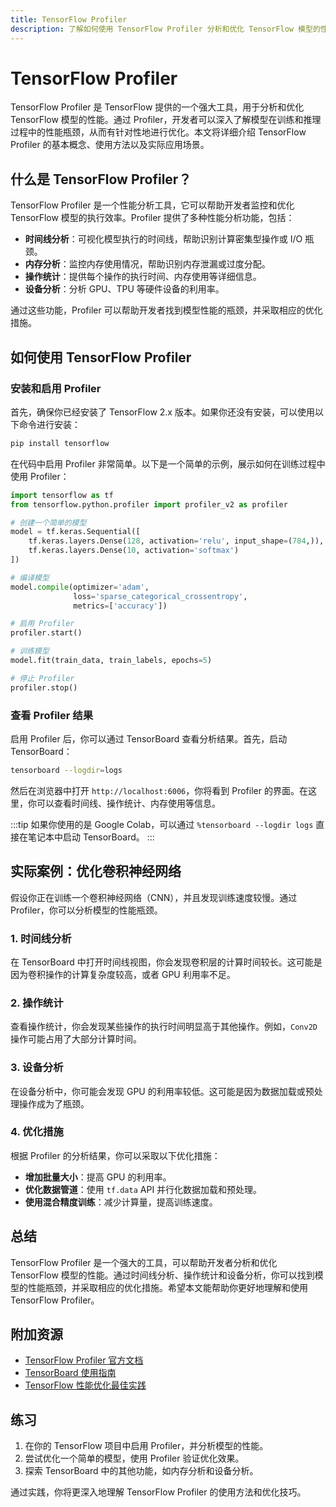 ```yaml
---
title: TensorFlow Profiler
description: 了解如何使用 TensorFlow Profiler 分析和优化 TensorFlow 模型的性能。本文适合初学者，涵盖 Profiler 的基本概念、使用方法以及实际案例。
---
```


# TensorFlow Profiler

TensorFlow Profiler 是 TensorFlow 提供的一个强大工具，用于分析和优化 TensorFlow 模型的性能。通过 Profiler，开发者可以深入了解模型在训练和推理过程中的性能瓶颈，从而有针对性地进行优化。本文将详细介绍 TensorFlow Profiler 的基本概念、使用方法以及实际应用场景。

## 什么是 TensorFlow Profiler？

TensorFlow Profiler 是一个性能分析工具，它可以帮助开发者监控和优化 TensorFlow 模型的执行效率。Profiler 提供了多种性能分析功能，包括：

- **时间线分析**：可视化模型执行的时间线，帮助识别计算密集型操作或 I/O 瓶颈。
- **内存分析**：监控内存使用情况，帮助识别内存泄漏或过度分配。
- **操作统计**：提供每个操作的执行时间、内存使用等详细信息。
- **设备分析**：分析 GPU、TPU 等硬件设备的利用率。

通过这些功能，Profiler 可以帮助开发者找到模型性能的瓶颈，并采取相应的优化措施。

## 如何使用 TensorFlow Profiler

### 安装和启用 Profiler

首先，确保你已经安装了 TensorFlow 2.x 版本。如果你还没有安装，可以使用以下命令进行安装：

```bash
pip install tensorflow
```

在代码中启用 Profiler 非常简单。以下是一个简单的示例，展示如何在训练过程中使用 Profiler：

```python
import tensorflow as tf
from tensorflow.python.profiler import profiler_v2 as profiler

# 创建一个简单的模型
model = tf.keras.Sequential([
    tf.keras.layers.Dense(128, activation='relu', input_shape=(784,)),
    tf.keras.layers.Dense(10, activation='softmax')
])

# 编译模型
model.compile(optimizer='adam',
              loss='sparse_categorical_crossentropy',
              metrics=['accuracy'])

# 启用 Profiler
profiler.start()

# 训练模型
model.fit(train_data, train_labels, epochs=5)

# 停止 Profiler
profiler.stop()
```

### 查看 Profiler 结果

启用 Profiler 后，你可以通过 TensorBoard 查看分析结果。首先，启动 TensorBoard：

```bash
tensorboard --logdir=logs
```

然后在浏览器中打开 `http://localhost:6006`，你将看到 Profiler 的界面。在这里，你可以查看时间线、操作统计、内存使用等信息。

:::tip
如果你使用的是 Google Colab，可以通过 `%tensorboard --logdir logs` 直接在笔记本中启动 TensorBoard。
:::

## 实际案例：优化卷积神经网络

假设你正在训练一个卷积神经网络（CNN），并且发现训练速度较慢。通过 Profiler，你可以分析模型的性能瓶颈。

### 1. 时间线分析

在 TensorBoard 中打开时间线视图，你会发现卷积层的计算时间较长。这可能是因为卷积操作的计算复杂度较高，或者 GPU 利用率不足。

### 2. 操作统计

查看操作统计，你会发现某些操作的执行时间明显高于其他操作。例如，`Conv2D` 操作可能占用了大部分计算时间。

### 3. 设备分析

在设备分析中，你可能会发现 GPU 的利用率较低。这可能是因为数据加载或预处理操作成为了瓶颈。

### 4. 优化措施

根据 Profiler 的分析结果，你可以采取以下优化措施：

- **增加批量大小**：提高 GPU 的利用率。
- **优化数据管道**：使用 `tf.data` API 并行化数据加载和预处理。
- **使用混合精度训练**：减少计算量，提高训练速度。

## 总结

TensorFlow Profiler 是一个强大的工具，可以帮助开发者分析和优化 TensorFlow 模型的性能。通过时间线分析、操作统计和设备分析，你可以找到模型的性能瓶颈，并采取相应的优化措施。希望本文能帮助你更好地理解和使用 TensorFlow Profiler。

## 附加资源

- [TensorFlow Profiler 官方文档](https://www.tensorflow.org/guide/profiler)
- [TensorBoard 使用指南](https://www.tensorflow.org/tensorboard)
- [TensorFlow 性能优化最佳实践](https://www.tensorflow.org/guide/performance/overview)

## 练习

1. 在你的 TensorFlow 项目中启用 Profiler，并分析模型的性能。
2. 尝试优化一个简单的模型，使用 Profiler 验证优化效果。
3. 探索 TensorBoard 中的其他功能，如内存分析和设备分析。

通过实践，你将更深入地理解 TensorFlow Profiler 的使用方法和优化技巧。